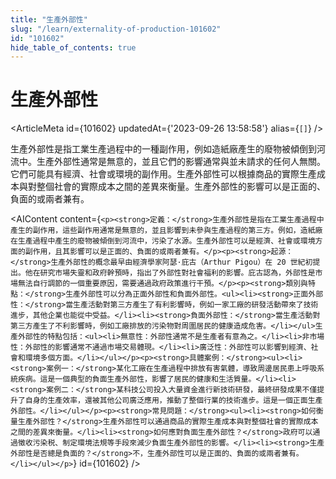 ```yaml
---
title: "生產外部性"
slug: "/learn/externality-of-production-101602"
id: "101602"
hide_table_of_contents: true
---
```



# 生產外部性

<ArticleMeta id={101602} updatedAt={'2023-09-26 13:58:58'} alias={`[]`} />
<div className='border-solid border-b border-t-0 my-4 border-[var(--ifm-color-gray-300)]' />

生產外部性是指工業生產過程中的一種副作用，例如造紙廠產生的廢物被傾倒到河流中。生產外部性通常是無意的，並且它們的影響通常與並未請求的任何人無關。它們可能具有經濟、社會或環境的副作用。生產外部性可以根據商品的實際生產成本與對整個社會的實際成本之間的差異來衡量。生產外部性的影響可以是正面的、負面的或兩者兼有。

<AIContent content={`<p><strong>定義：</strong>生產外部性是指在工業生產過程中產生的副作用，這些副作用通常是無意的，並且影響到未參與生產過程的第三方。例如，造紙廠在生產過程中產生的廢物被傾倒到河流中，污染了水源。生產外部性可以是經濟、社會或環境方面的副作用，且其影響可以是正面的、負面的或兩者兼有。</p><p><strong>起源：</strong>生產外部性的概念最早由經濟學家阿瑟·庇古（Arthur Pigou）在 20 世紀初提出。他在研究市場失靈和政府幹預時，指出了外部性對社會福利的影響。庇古認為，外部性是市場無法自行調節的一個重要原因，需要通過政府政策進行干預。</p><p><strong>類別與特點：</strong>生產外部性可以分為正面外部性和負面外部性。<ul><li><strong>正面外部性：</strong>當生產活動對第三方產生了有利影響時，例如一家工廠的研發活動帶來了技術進步，其他企業也能從中受益。</li><li><strong>負面外部性：</strong>當生產活動對第三方產生了不利影響時，例如工廠排放的污染物對周圍居民的健康造成危害。</li></ul>生產外部性的特點包括：<ul><li>無意性：外部性通常不是生產者有意為之。</li><li>非市場性：外部性的影響通常不通過市場交易體現。</li><li>廣泛性：外部性可以影響到經濟、社會和環境多個方面。</li></ul></p><p><strong>具體案例：</strong><ul><li><strong>案例一：</strong>某化工廠在生產過程中排放有害氣體，導致周邊居民患上呼吸系統疾病。這是一個典型的負面生產外部性，影響了居民的健康和生活質量。</li><li><strong>案例二：</strong>某科技公司投入大量資金進行新技術研發，最終研發成果不僅提升了自身的生產效率，還被其他公司廣泛應用，推動了整個行業的技術進步。這是一個正面生產外部性。</li></ul></p><p><strong>常見問題：</strong><ul><li><strong>如何衡量生產外部性？</strong>生產外部性可以通過商品的實際生產成本與對整個社會的實際成本之間的差異來衡量。</li><li><strong>如何應對負面生產外部性？</strong>政府可以通過徵收污染税、制定環境法規等手段來減少負面生產外部性的影響。</li><li><strong>生產外部性是否總是負面的？</strong>不，生產外部性可以是正面的、負面的或兩者兼有。</li></ul></p>`} id={101602} />
